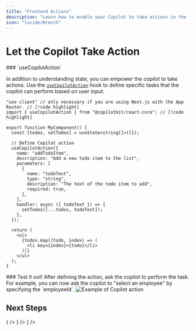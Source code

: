 ```yaml
---
title: "Frontend Actions"
description: "Learn how to enable your Copilot to take actions in the frontend."
icon: "lucide/Wrench"
---
```


# Let the Copilot Take Action

<Steps>

<Step>
### `useCopilotAction`

In addition to understanding state, you can empower the copilot to take actions. Use the [`useCopilotAction`](/reference/hooks/useCopilotAction) hook to define specific tasks that the copilot can perform based on user input.

```tsx title="YourComponent.tsx"
"use client" // only necessary if you are using Next.js with the App Router. // [!code highlight]
import { useCopilotAction } from "@copilotkit/react-core"; // [!code highlight]

export function MyComponent() {
  const [todos, setTodos] = useState<string[]>([]);

  // Define Copilot action
  useCopilotAction({
    name: "addTodoItem",
    description: "Add a new todo item to the list",
    parameters: [
      {
        name: "todoText",
        type: "string",
        description: "The text of the todo item to add",
        required: true,
      },
    ],
    handler: async ({ todoText }) => {
      setTodos([...todos, todoText]);
    },
  });

  return (
    <ul>
      {todos.map((todo, index) => (
        <li key={index}>{todo}</li>
      ))}
    </ul>
  );
}
```
</Step>

<Step>
  <UseClientCalloutSnippet components={props.components} />
</Step>


<Step>
### Test it out!
After defining the action, ask the copilot to perform the task. For example, you can now ask the copilot to "select an employee" by specifying the `employeeId`.

<Frame>
  <img 
    src="/images/copilot-action-example.gif" 
    alt="Example of Copilot action" 
    className="rounded-lg shadow-md w-full max-w-md mx-auto"
  />
</Frame>
</Step>

</Steps>


## Next Steps

<Cards>
  <Card
    title="useCopilotAction Reference"
    description="Refer to the documentation for the useCopilotAction hook."
    href="/reference/hooks/useCopilotAction"
    icon={<LinkIcon />}
  />
  <Card
    title="Actions + Generative UI"
    description="Learn how to render custom UI components alongside your actions, directly in the CopilotKit chat window."
    href="/guides/generative-ui"
    icon={<LinkIcon />}
  />
  <Card
    title="Backend Actions"
    description="Enable backend services to trigger actions via copilot backend hooks."
    href="/guides/backend-actions"
    icon={<LinkIcon />}
  />
</Cards>
